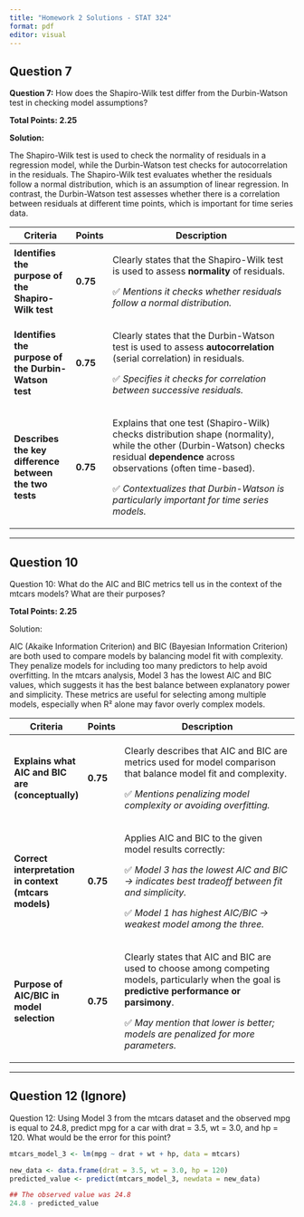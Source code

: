```yaml
---
title: "Homework 2 Solutions - STAT 324"
format: pdf
editor: visual
---
```


## Question 7

**Question 7:** How does the Shapiro-Wilk test differ from the Durbin-Watson test in checking model assumptions?

**Total Points: 2.25**

**Solution:**

The Shapiro-Wilk test is used to check the normality of residuals in a regression model, while the Durbin-Watson test checks for autocorrelation in the residuals. The Shapiro-Wilk test evaluates whether the residuals follow a normal distribution, which is an assumption of linear regression. In contrast, the Durbin-Watson test assesses whether there is a correlation between residuals at different time points, which is important for time series data.

+--------------------------------------------------------+-----------------+-------------------------------------------------------------------------------------------------------------------------------------------------------------------------------------+
| Criteria                                               | Points          | Description                                                                                                                                                                         |
+========================================================+=================+=====================================================================================================================================================================================+
| **Identifies the purpose of the Shapiro-Wilk test**    | **0.75**        | Clearly states that the Shapiro-Wilk test is used to assess **normality** of residuals.                                                                                             |
|                                                        |                 |                                                                                                                                                                                     |
|                                                        |                 | ✅ *Mentions it checks whether residuals follow a normal distribution.*                                                                                                             |
+--------------------------------------------------------+-----------------+-------------------------------------------------------------------------------------------------------------------------------------------------------------------------------------+
| **Identifies the purpose of the Durbin-Watson test**   | **0.75**        | Clearly states that the Durbin-Watson test is used to assess **autocorrelation** (serial correlation) in residuals.                                                                 |
|                                                        |                 |                                                                                                                                                                                     |
|                                                        |                 | ✅ *Specifies it checks for correlation between successive residuals.*                                                                                                              |
+--------------------------------------------------------+-----------------+-------------------------------------------------------------------------------------------------------------------------------------------------------------------------------------+
| **Describes the key difference between the two tests** | **0.75**        | Explains that one test (Shapiro-Wilk) checks distribution shape (normality), while the other (Durbin-Watson) checks residual **dependence** across observations (often time-based). |
|                                                        |                 |                                                                                                                                                                                     |
|                                                        |                 | ✅ *Contextualizes that Durbin-Watson is particularly important for time series models.*                                                                                            |
+--------------------------------------------------------+-----------------+-------------------------------------------------------------------------------------------------------------------------------------------------------------------------------------+

------------------------------------------------------------------------

\newpage

## Question 10

Question 10: What do the AIC and BIC metrics tell us in the context of the mtcars models? What are their purposes?

**Total Points: 2.25**

Solution:

AIC (Akaike Information Criterion) and BIC (Bayesian Information Criterion) are both used to compare models by balancing model fit with complexity. They penalize models for including too many predictors to help avoid overfitting. In the mtcars analysis, Model 3 has the lowest AIC and BIC values, which suggests it has the best balance between explanatory power and simplicity. These metrics are useful for selecting among multiple models, especially when R² alone may favor overly complex models.

+-------------------------------------------------------+------------------+---------------------------------------------------------------------------------------------------------------------------------------------------+
| Criteria                                              | Points           | Description                                                                                                                                       |
+=======================================================+==================+===================================================================================================================================================+
| **Explains what AIC and BIC are (conceptually)**      | **0.75**         | Clearly describes that AIC and BIC are metrics used for model comparison that balance model fit and complexity.                                   |
|                                                       |                  |                                                                                                                                                   |
|                                                       |                  | ✅ *Mentions penalizing model complexity or avoiding overfitting.*                                                                                |
+-------------------------------------------------------+------------------+---------------------------------------------------------------------------------------------------------------------------------------------------+
| **Correct interpretation in context (mtcars models)** | **0.75**         | Applies AIC and BIC to the given model results correctly:                                                                                         |
|                                                       |                  |                                                                                                                                                   |
|                                                       |                  | ✅ *Model 3 has the lowest AIC and BIC → indicates best tradeoff between fit and simplicity.*                                                     |
|                                                       |                  |                                                                                                                                                   |
|                                                       |                  | ✅ *Model 1 has highest AIC/BIC → weakest model among the three.*                                                                                 |
+-------------------------------------------------------+------------------+---------------------------------------------------------------------------------------------------------------------------------------------------+
| **Purpose of AIC/BIC in model selection**             | **0.75**         | Clearly states that AIC and BIC are used to choose among competing models, particularly when the goal is **predictive performance or parsimony**. |
|                                                       |                  |                                                                                                                                                   |
|                                                       |                  | ✅ *May mention that lower is better; models are penalized for more parameters.*                                                                  |
+-------------------------------------------------------+------------------+---------------------------------------------------------------------------------------------------------------------------------------------------+

\newpage

------------------------------------------------------------------------

## Question 12 (Ignore)

Question 12: Using Model 3 from the mtcars dataset and the observed mpg is equal to 24.8, predict mpg for a car with drat = 3.5, wt = 3.0, and hp = 120. What would be the error for this point?

```r
mtcars_model_3 <- lm(mpg ~ drat + wt + hp, data = mtcars)
```

```r
new_data <- data.frame(drat = 3.5, wt = 3.0, hp = 120)
predicted_value <- predict(mtcars_model_3, newdata = new_data)

## The observed value was 24.8
24.8 - predicted_value

```
